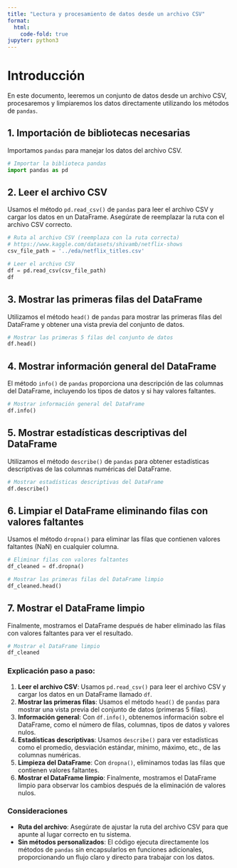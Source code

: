 ```yaml
---
title: "Lectura y procesamiento de datos desde un archivo CSV"
format:
  html:
    code-fold: true
jupyter: python3
---
```


# Introducción

En este documento, leeremos un conjunto de datos desde un archivo CSV, procesaremos y limpiaremos los datos directamente utilizando los métodos de `pandas`.

## 1. Importación de bibliotecas necesarias

Importamos `pandas` para manejar los datos del archivo CSV.

```python
# Importar la biblioteca pandas
import pandas as pd
```

## 2. Leer el archivo CSV

Usamos el método `pd.read_csv()` de `pandas` para leer el archivo CSV y cargar los datos en un DataFrame. Asegúrate de reemplazar la ruta con el archivo CSV correcto.

```python
# Ruta al archivo CSV (reemplaza con la ruta correcta)
# https://www.kaggle.com/datasets/shivamb/netflix-shows
csv_file_path = '../eda/netflix_titles.csv'

# Leer el archivo CSV
df = pd.read_csv(csv_file_path)
df
```

## 3. Mostrar las primeras filas del DataFrame

Utilizamos el método `head()` de `pandas` para mostrar las primeras filas del DataFrame y obtener una vista previa del conjunto de datos.

```python
# Mostrar las primeras 5 filas del conjunto de datos
df.head()
```

## 4. Mostrar información general del DataFrame

El método `info()` de `pandas` proporciona una descripción de las columnas del DataFrame, incluyendo los tipos de datos y si hay valores faltantes.

```python
# Mostrar información general del DataFrame
df.info()
```

## 5. Mostrar estadísticas descriptivas del DataFrame

Utilizamos el método `describe()` de `pandas` para obtener estadísticas descriptivas de las columnas numéricas del DataFrame.

```python
# Mostrar estadísticas descriptivas del DataFrame
df.describe()
```

## 6. Limpiar el DataFrame eliminando filas con valores faltantes

Usamos el método `dropna()` para eliminar las filas que contienen valores faltantes (NaN) en cualquier columna.

```python
# Eliminar filas con valores faltantes
df_cleaned = df.dropna()

# Mostrar las primeras filas del DataFrame limpio
df_cleaned.head()
```

## 7. Mostrar el DataFrame limpio

Finalmente, mostramos el DataFrame después de haber eliminado las filas con valores faltantes para ver el resultado.

```python
# Mostrar el DataFrame limpio
df_cleaned
```

### Explicación paso a paso:

1. **Leer el archivo CSV**: Usamos `pd.read_csv()` para leer el archivo CSV y cargar los datos en un DataFrame llamado `df`.
2. **Mostrar las primeras filas**: Usamos el método `head()` de `pandas` para mostrar una vista previa del conjunto de datos (primeras 5 filas).
3. **Información general**: Con `df.info()`, obtenemos información sobre el DataFrame, como el número de filas, columnas, tipos de datos y valores nulos.
4. **Estadísticas descriptivas**: Usamos `describe()` para ver estadísticas como el promedio, desviación estándar, mínimo, máximo, etc., de las columnas numéricas.
5. **Limpieza del DataFrame**: Con `dropna()`, eliminamos todas las filas que contienen valores faltantes.
6. **Mostrar el DataFrame limpio**: Finalmente, mostramos el DataFrame limpio para observar los cambios después de la eliminación de valores nulos.

### Consideraciones

- **Ruta del archivo**: Asegúrate de ajustar la ruta del archivo CSV para que apunte al lugar correcto en tu sistema.
- **Sin métodos personalizados**: El código ejecuta directamente los métodos de `pandas` sin encapsularlos en funciones adicionales, proporcionando un flujo claro y directo para trabajar con los datos.














